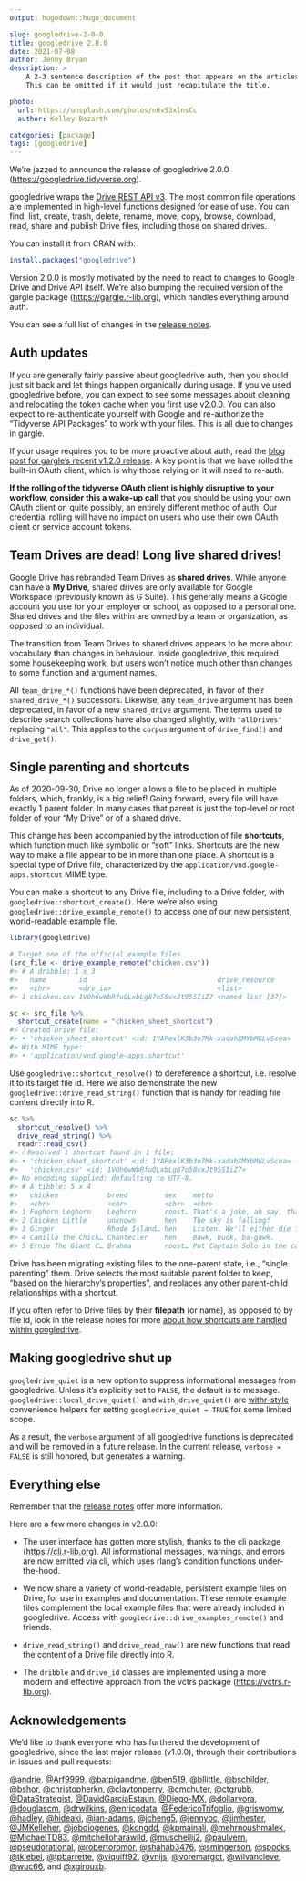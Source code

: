 ```yaml
---
output: hugodown::hugo_document

slug: googledrive-2-0-0
title: googledrive 2.0.0
date: 2021-07-08
author: Jenny Bryan
description: >
    A 2-3 sentence description of the post that appears on the articles page.
    This can be omitted if it would just recapitulate the title.

photo:
  url: https://unsplash.com/photos/n6vS3xlnsCc
  author: Kelley Bozarth

categories: [package]
tags: [googledrive]
---
```


<!--
TODO:
* [ ] Look over / edit the post's title in the yaml
* [ ] Edit (or delete) the description; note this appears in the Twitter card
* [ ] Pick category and tags (see existing with `hugodown::tidy_show_meta()`)
* [ ] Find photo & update yaml metadata
* [ ] Create `thumbnail-sq.jpg`; height and width should be equal
* [ ] Create `thumbnail-wd.jpg`; width should be >5x height
* [ ] `hugodown::use_tidy_thumbnails()`
* [ ] Add intro sentence, e.g. the standard tagline for the package
* [ ] `usethis::use_tidy_thanks()`
-->

We're jazzed to announce the release of googledrive 2.0.0 (<https://googledrive.tidyverse.org>).

googledrive wraps the [Drive REST API v3](https://developers.google.com/drive/).
The most common file operations are implemented in high-level functions designed for ease of use.
You can find, list, create, trash, delete, rename, move, copy, browse, download, read, share and publish Drive files, including those on shared drives.

You can install it from CRAN with:

```r
install.packages("googledrive")
```

Version 2.0.0 is mostly motivated by the need to react to changes to Google Drive and Drive API itself.
We're also bumping the required version of the gargle package (<https://gargle.r-lib.org>), which handles everything around auth.

You can see a full list of changes in the [release notes](https://googledrive.tidyverse.org/news/index.html).

## Auth updates

If you are generally fairly passive about googledrive auth, then you should just sit back and let things happen organically during usage.
If you've used googledrive before, you can expect to see some messages about 
cleaning and relocating the token cache when you first use v2.0.0.
You can also expect to re-authenticate yourself with Google and re-authorize the "Tidyverse API Packages" to work with your files.
This is all due to changes in gargle.

If your usage requires you to be more proactive about auth, read the [blog post for gargle's recent v1.2.0 release](https://www.tidyverse.org/blog/2021/07/gargle-1-2-0/).
A key point is that we have rolled the built-in OAuth client, which is why those relying on it will need to re-auth.

**If the rolling of the tidyverse OAuth client is highly disruptive to your workflow, consider this a wake-up call** that you should be using your own OAuth client or, quite possibly, an entirely different method of auth.
Our credential rolling will have no impact on users who use their own OAuth client or service account tokens.

## Team Drives are dead! Long live shared drives!

Google Drive has rebranded Team Drives as **shared drives**.
While anyone can have a **My Drive**, shared drives are only available for Google Workspace (previously known as G Suite).
This generally means a Google account you use for your employer or school, as opposed to a personal one.
Shared drives and the files within are owned by a team or organization, as opposed to an individual.

The transition from Team Drives to shared drives appears to be more about vocabulary than changes in behaviour.
Inside googledrive, this required some housekeeping work, but users won't notice much other than changes to some function and argument names.

All `team_drive_*()` functions have been deprecated, in favor of their `shared_drive_*()` successors.
Likewise, any `team_drive` argument has been deprecated, in favor of a new `shared_drive` argument.
The terms used to describe search collections have also changed slightly, with `"allDrives"` replacing `"all"`.
This applies to the `corpus` argument of `drive_find()` and `drive_get()`.

## Single parenting and shortcuts

As of 2020-09-30, Drive no longer allows a file to be placed in multiple folders, which, frankly, is a big relief!
Going forward, every file will have exactly 1 parent folder.
In many cases that parent is just the top-level or root folder of your "My Drive" or of a shared drive.

This change has been accompanied by the introduction of file **shortcuts**, which function much like symbolic or "soft" links.
Shortcuts are the new way to make a file appear to be in more than one place.
A shortcut is a special type of Drive file, characterized by the `application/vnd.google-apps.shortcut` MIME type.

You can make a shortcut to any Drive file, including to a Drive folder, with `googledrive::shortcut_create()`.
Here we're also using `googledrive::drive_example_remote()` to access one of our new persistent, world-readable example file.

```r
library(googledrive)

# Target one of the official example files
(src_file <- drive_example_remote("chicken.csv"))
#> # A dribble: 1 x 3
#>   name        id                                drive_resource   
#>   <chr>       <drv_id>                          <list>           
#> 1 chicken.csv 1VOh6wWbRfuQLxbLg87o58vxJt95SIiZ7 <named list [37]>

sc <- src_file %>% 
  shortcut_create(name = "chicken_sheet_shortcut")
#> Created Drive file:
#> • 'chicken_sheet_shortcut' <id: 1YAPexlK3b3o7Mk-xadahXMYbMGLvScea>
#> With MIME type:
#> • 'application/vnd.google-apps.shortcut'
```

Use `googledrive::shortcut_resolve()` to dereference a shortcut, i.e. resolve it to its target file id.
Here we also demonstrate the new `googledrive::drive_read_string()` function that is handy for reading file content directly into R.

```r
sc %>% 
  shortcut_resolve() %>%
  drive_read_string() %>% 
  readr::read_csv()
#> ℹ Resolved 1 shortcut found in 1 file:
#> • 'chicken_sheet_shortcut' <id: 1YAPexlK3b3o7Mk-xadahXMYbMGLvScea> ->
#>   'chicken.csv' <id: 1VOh6wWbRfuQLxbLg87o58vxJt95SIiZ7>
#> No encoding supplied: defaulting to UTF-8.
#> # A tibble: 5 x 4
#>   chicken            breed         sex    motto                                 
#>   <chr>              <chr>         <chr>  <chr>                                 
#> 1 Foghorn Leghorn    Leghorn       roost… That's a joke, ah say, that's a joke,…
#> 2 Chicken Little     unknown       hen    The sky is falling!                   
#> 3 Ginger             Rhode Island… hen    Listen. We'll either die free chicken…
#> 4 Camilla the Chick… Chantecler    hen    Bawk, buck, ba-gawk.                  
#> 5 Ernie The Giant C… Brahma        roost… Put Captain Solo in the cargo hold.
```

Drive has been migrating existing files to the one-parent state, i.e., "single parenting" them.
Drive selects the most suitable parent folder to keep, "based on the hierarchy's properties", and replaces any other parent-child relationships with a shortcut.

If you often refer to Drive files by their **filepath** (or name), as opposed to by file id, look in the release notes for more [about how shortcuts are handled within googledrive](https://googledrive.tidyverse.org/news/index.html#single-parenting-and-shortcuts).

## Making googledrive shut up

`googledrive_quiet` is a new option to suppress informational messages from googledrive.
Unless it's explicitly set to `FALSE`, the default is to message.
`googledrive::local_drive_quiet()` and `with_drive_quiet()` are [withr-style](https://withr.r-lib.org) convenience helpers for setting `googledrive_quiet = TRUE` for some limited scope.

As a result, the `verbose` argument of all googledrive functions is deprecated and will be removed in a future release.
In the current release, `verbose = FALSE` is still honored, but generates a warning.

## Everything else

Remember that the [release notes](https://googledrive.tidyverse.org/news/index.html) offer more information.

Here are a few more changes in v2.0.0:

* The user interface has gotten more stylish, thanks to the cli package (<https://cli.r-lib.org>).
All informational messages, warnings, and errors are now emitted via cli, which uses rlang's condition functions under-the-hood.

* We now share a variety of world-readable, persistent example files on Drive, for use in examples and documentation.
These remote example files complement the local example files that were already included in googledrive.
Access with `googledrive::drive_examples_remote()` and friends.

* `drive_read_string()` and `drive_read_raw()` are new functions that read the content of a Drive file directly into R.

* The `dribble` and `drive_id` classes are implemented using a more modern and effective approach from the vctrs package (<https://vctrs.r-lib.org>).

## Acknowledgements

We'd like to thank everyone who has furthered the development of googledrive, since the last major release (v1.0.0), through their contributions in issues and pull requests:

[&#x0040;andrie](https://github.com/andrie), [&#x0040;Arf9999](https://github.com/Arf9999), [&#x0040;batpigandme](https://github.com/batpigandme), [&#x0040;ben519](https://github.com/ben519), [&#x0040;bllittle](https://github.com/bllittle), [&#x0040;bschilder](https://github.com/bschilder), [&#x0040;bshor](https://github.com/bshor), [&#x0040;christopherkn](https://github.com/christopherkn), [&#x0040;claytonperry](https://github.com/claytonperry), [&#x0040;cmchuter](https://github.com/cmchuter), [&#x0040;ctgrubb](https://github.com/ctgrubb), [&#x0040;DataStrategist](https://github.com/DataStrategist), [&#x0040;DavidGarciaEstaun](https://github.com/DavidGarciaEstaun), [&#x0040;Diego-MX](https://github.com/Diego-MX), [&#x0040;dollarvora](https://github.com/dollarvora), [&#x0040;douglascm](https://github.com/douglascm), [&#x0040;drwilkins](https://github.com/drwilkins), [&#x0040;enricodata](https://github.com/enricodata), [&#x0040;FedericoTrifoglio](https://github.com/FedericoTrifoglio), [&#x0040;griswomw](https://github.com/griswomw), [&#x0040;hadley](https://github.com/hadley), [&#x0040;hideaki](https://github.com/hideaki), [&#x0040;ian-adams](https://github.com/ian-adams), [&#x0040;jcheng5](https://github.com/jcheng5), [&#x0040;jennybc](https://github.com/jennybc), [&#x0040;jimhester](https://github.com/jimhester), [&#x0040;JMKelleher](https://github.com/JMKelleher), [&#x0040;jobdiogenes](https://github.com/jobdiogenes), [&#x0040;kongdd](https://github.com/kongdd), [&#x0040;kpmainali](https://github.com/kpmainali), [&#x0040;mehrnoushmalek](https://github.com/mehrnoushmalek), [&#x0040;MichaelTD83](https://github.com/MichaelTD83), [&#x0040;mitchelloharawild](https://github.com/mitchelloharawild), [&#x0040;muschellij2](https://github.com/muschellij2), [&#x0040;paulvern](https://github.com/paulvern), [&#x0040;pseudorational](https://github.com/pseudorational), [&#x0040;robertoromor](https://github.com/robertoromor), [&#x0040;shahab3476](https://github.com/shahab3476), [&#x0040;smingerson](https://github.com/smingerson), [&#x0040;spocks](https://github.com/spocks), [&#x0040;tklebel](https://github.com/tklebel), [&#x0040;tpbarrette](https://github.com/tpbarrette), [&#x0040;viquiff92](https://github.com/viquiff92), [&#x0040;vnijs](https://github.com/vnijs), [&#x0040;voremargot](https://github.com/voremargot), [&#x0040;wilvancleve](https://github.com/wilvancleve), [&#x0040;wuc66](https://github.com/wuc66), and [&#x0040;xgirouxb](https://github.com/xgirouxb).
